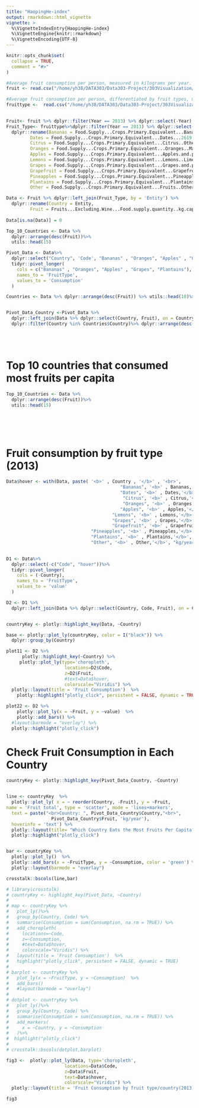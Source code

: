 ```yaml
---
title: "HaopingHe-index"
output: rmarkdown::html_vignette
vignette: >
  %\VignetteIndexEntry{HaopingHe-index}
  %\VignetteEngine{knitr::rmarkdown}
  %\VignetteEncoding{UTF-8}
---
```


```r
knitr::opts_chunk$set(
  collapse = TRUE,
  comment = "#>"
)
```



```r

#Average fruit consumption per person, measured in kilograms per year.
fruit <- read.csv("/home/yh38/DATA303/Data303-Project/303Visualization/docs/plotly-projects/Haoping-He/fruit-consumption-per-capita.csv")

#Average fruit consumption per person, differentiated by fruit types, measured in kilograms per year.
fruittype <-  read.csv("/home/yh38/DATA303/Data303-Project/303Visualization/docs/plotly-projects/Haoping-He/fruit-consumption-by-fruit-type.csv")

  
Fruit<- fruit %>% dplyr::filter(Year == 2013) %>% dplyr::select(-Year)
Fruit_Type<- fruittype%>%dplyr::filter(Year == 2013) %>% dplyr::select(-Year, -Code) %>%
  dplyr::rename(Bananas = Food.Supply...Crops.Primary.Equivalent...Bananas...2615...Food.supply.quantity..kg.capita.yr....645...kg, 
         Dates = Food.Supply...Crops.Primary.Equivalent...Dates...2619...Food.supply.quantity..kg.capita.yr....645...kg,
         Citrus = Food.Supply...Crops.Primary.Equivalent...Citrus..Other...2614...Food.supply.quantity..kg.capita.yr....645...kg,
         Oranges = Food.Supply...Crops.Primary.Equivalent...Oranges..Mandarines...2611...Food.supply.quantity..kg.capita.yr....645...kg,
         Apples = Food.Supply...Crops.Primary.Equivalent...Apples.and.products...2617...Food.supply.quantity..kg.capita.yr....645...kg,
         Lemons = Food.Supply...Crops.Primary.Equivalent...Lemons..Limes.and.products...2612...Food.supply.quantity..kg.capita.yr....645...kg,
         Grapes = Food.Supply...Crops.Primary.Equivalent...Grapes.and.products..excl.wine....2620...Food.supply.quantity..kg.capita.yr....645...kg,
         Grapefruit = Food.Supply...Crops.Primary.Equivalent...Grapefruit.and.products...2613...Food.supply.quantity..kg.capita.yr....645...kg,
         Pineapples = Food.Supply...Crops.Primary.Equivalent...Pineapples.and.products...2618...Food.supply.quantity..kg.capita.yr....645...kg,
         Plantains = Food.Supply...Crops.Primary.Equivalent...Plantains...2616...Food.supply.quantity..kg.capita.yr....645...kg,
         Other = Food.Supply...Crops.Primary.Equivalent...Fruits..Other...2625...Food.supply.quantity..kg.capita.yr....645...kg)

Data <- Fruit %>% dplyr::left_join(Fruit_Type, by = 'Entity') %>%
  dplyr::rename(Country = Entity, 
         Fruit = Fruits...Excluding.Wine...Food.supply.quantity..kg.capita.yr...FAO..2020.)
  
Data[is.na(Data)] = 0


```




```r
Top_10_Countries <- Data %>% 
  dplyr::arrange(desc(Fruit))%>%
  utils::head(15)

Pivot_Data <- Data%>%
  dplyr::select("Country", 'Code', "Bananas" , "Oranges", "Apples" , "Grapes", "Plantains")%>%
  tidyr::pivot_longer(
    cols = c("Bananas" , "Oranges", "Apples" , "Grapes", "Plantains"),
    names_to = 'FruitType',
    values_to = 'Consumption'
  ) 

Countries <- Data %>% dplyr::arrange(desc(Fruit)) %>% utils::head(10)%>% dplyr::select(Country)


Pivot_Data_Country <-Pivot_Data %>% 
  dplyr::left_join(Data %>% dplyr::select(Country, Fruit), on = Country) %>% 
  dplyr::filter(Country %in% Countries$Country)%>% dplyr::arrange(desc(Fruit))
```
\
\


# Top 10 countries that consumed most fruits per capita
```r

Top_10_Countries <- Data %>% 
  dplyr::arrange(desc(Fruit))%>%
  utils::head(15)
```


\
\
\

# Fruit consumption by fruit type (2013)

```r

Data$hover <- with(Data, paste( '<b>' , Country , '</b>' , '<br>', 
                                           "Bananas", '<b>' , Bananas,'</b>', "kg/year", "<br>", 
                                           "Dates", '<b>' , Dates,'</b>', "kg/year", "<br>",
                                            "Citrus", '<b>' , Citrus,'</b>', "kg/year", "<br>",
                                            "Oranges", '<b>' , Oranges,'</b>', "kg/year", "<br>",
                                           "Apples", '<b>' , Apples,'</b>', "kg/year", "<br>",
                                        "Lemons", '<b>' , Lemons,'</b>', "kg/year", "<br>",
                                        "Grapes", '<b>' , Grapes,'</b>', "kg/year", "<br>",
                                        "Grapefruit", '<b>' , Grapefruit,'</b>', "kg/year", "<br>",
                                "Pineapples", '<b>' , Pineapples,'</b>', "kg/year", "<br>",
                                "Plantains", '<b>' , Plantains,'</b>', "kg/year", "<br>",
                                "Other", '<b>' , Other,'</b>', "kg/year", "<br>"))
    
```

```r
  

D1 <- Data%>%
  dplyr::select(-c("Code", "hover"))%>%
  tidyr::pivot_longer(
    cols = (-Country),
    names_to = 'FruitType',
    values_to = 'value'
  )

D2 <- D1 %>% 
  dplyr::left_join(Data %>% dplyr::select(Country, Code, Fruit), on = Country)


countryKey <- plotly::highlight_key(Data, ~Country)

base <- plotly::plot_ly(countryKey, color = I("black")) %>% 
  dplyr::group_by(Country)

plot11 <- D2 %>%
      plotly::highlight_key(~Country) %>%
     plotly::plot_ly(type='choropleth', 
                      locations=D2$Code, 
                      z=D2$Fruit,  
                      #text=Data$hover, 
                      colorscale="Viridis") %>% 
  plotly::layout(title = 'Fruit Consumption')  %>% 
    plotly::highlight("plotly_click", persistent = FALSE, dynamic = TRUE)

plot22 <- D2 %>% 
    plotly::plot_ly(x = ~Fruit, y = ~value)  %>%
    plotly::add_bars() %>%
  #layout(barmode = "overlay") %>%
  plotly::highlight("plotly_click")

```


# Check Fruit Consumption in Each Country
```r


countryKey <- plotly::highlight_key(Pivot_Data_Country, ~Country)


line <- countryKey  %>% 
  plotly::plot_ly( x = ~ reorder(Country, -Fruit), y = ~Fruit, 
name = 'Fruit total', type = 'scatter', mode = 'lines+markers',
  text = paste("<br>Country: ", Pivot_Data_Country$Country,"<br>",
                 Pivot_Data_Country$Fruit, 'kg/year'),
  hoverinfo = 'text') %>% 
  plotly::layout(title= "Which Country Eats the Most Fruits Per Capita?")%>% 
  plotly::highlight("plotly_click")


bar <- countryKey %>% 
  plotly::plot_ly()  %>%
  plotly::add_bars(x = ~FruitType, y = ~Consumption, color = 'green') %>% 
  plotly::layout(barmode = "overlay")

crosstalk::bscols(line,bar) 

```


```r
# library(crosstalk)
# countryKey <- highlight_key(Pivot_Data, ~Country)
# 
# map <- countryKey %>%
#   plot_ly()%>%
#   group_by(Country, Code) %>%
#   summarise(Consumption = sum(Consumption, na.rm = TRUE)) %>%
#   add_choropleth(
#     locations=~Code, 
#     z=~Consumption,  
#     #text=Data$hover, 
#     colorscale="Viridis") %>% 
#   layout(title = 'Fruit Consumption')  %>% 
#   highlight("plotly_click", persistent = FALSE, dynamic = TRUE)
# 
# barplot <- countryKey %>% 
#   plot_ly(x = ~FruitType, y = ~Consumption)  %>%
#   add_bars() 
#   #layout(barmode = "overlay")
# 
# dotplot <- countryKey %>%
#   plot_ly()%>%
#   group_by(Country, Code) %>%
#   summarise(Consumption = sum(Consumption, na.rm = TRUE)) %>%
#   add_markers(
#     x = ~Country, y = ~Consumption
#   )%>%
#  highlight("plotly_click")
# 
# crosstalk::bscols(dotplot,barplot) 


```





```r
   
       

fig3 <-  plotly::plot_ly(Data, type='choropleth', 
                      locations=Data$Code, 
                      z=Data$Fruit,  
                      text=Data$hover, 
                      colorscale="Viridis") %>% 
  plotly::layout(title = 'Fruit Consumption by fruit type/country(2013)')

fig3
```
